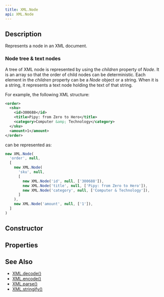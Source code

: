 ```yaml
---
title: XML.Node
api: XML.Node
---
```


## Description

Represents a node in an XML document.

### Node tree & text nodes

A tree of XML node is represented by using the _children_ property of _Node_. It is an array so that the order of child nodes can be deterministic. Each element in the _children_ property can be a _Node_ object or a string. When it is a string, it represents a text node holding the text of that string.

For example, the following XML structure:

``` xml
<order>
  <sku>
    <id>300688</id>
    <title>Pipy: from Zero to Hero</title>
    <category>Computer &amp; Technology</category>
  </sku>
  <amount>1</amount>
</order>
```

can be represented as:

``` js
new XML.Node(
  'order', null,
  [
    new XML.Node(
      'sku', null,
      [
        new XML.Node('id', null, ['300688']),
        new XML.Node('title', null, ['Pipy: from Zero to Hero']),
        new XML.Node('category', null, ['Computer & Technology']),
      ]
    ),
    new XML.Node('amount', null, ['1']),
  ]
)
```

## Constructor

<Constructor/>

## Properties

<Properties/>

## See Also

* [XML.decode()](/reference/api/XML/decode)
* [XML.encode()](/reference/api/XML/encode)
* [XML.parse()](/reference/api/XML/parse)
* [XML.stringify()](/reference/api/XML/stringify)
